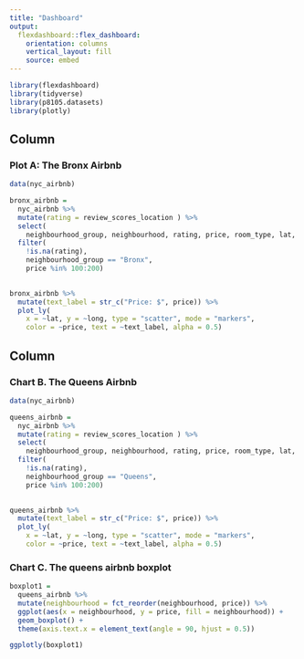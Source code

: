 ```yaml
---
title: "Dashboard"
output: 
  flexdashboard::flex_dashboard:
    orientation: columns
    vertical_layout: fill
    source: embed
---
```


```r
library(flexdashboard)
library(tidyverse)
library(p8105.datasets)
library(plotly)

```

Column {data-width=350}
-----------------------------------------------------------------------

### Plot A: The Bronx Airbnb

```r
data(nyc_airbnb)

bronx_airbnb = 
  nyc_airbnb %>% 
  mutate(rating = review_scores_location ) %>%
  select(
    neighbourhood_group, neighbourhood, rating, price, room_type, lat, long) %>%
  filter(
    !is.na(rating), 
    neighbourhood_group == "Bronx",
    price %in% 100:200)
  

bronx_airbnb %>%
  mutate(text_label = str_c("Price: $", price)) %>% 
  plot_ly(
    x = ~lat, y = ~long, type = "scatter", mode = "markers",
    color = ~price, text = ~text_label, alpha = 0.5)
```




Column {data-width=350}
-----------------------------------------------------------------------

### Chart B. The Queens Airbnb

```r
data(nyc_airbnb)

queens_airbnb = 
  nyc_airbnb %>% 
  mutate(rating = review_scores_location ) %>%
  select(
    neighbourhood_group, neighbourhood, rating, price, room_type, lat, long) %>%
  filter(
    !is.na(rating), 
    neighbourhood_group == "Queens",
    price %in% 100:200)
  

queens_airbnb %>%
  mutate(text_label = str_c("Price: $", price)) %>% 
  plot_ly(
    x = ~lat, y = ~long, type = "scatter", mode = "markers",
    color = ~price, text = ~text_label, alpha = 0.5)
```

### Chart C. The queens airbnb boxplot

```r
boxplot1 = 
  queens_airbnb %>% 
  mutate(neighbourhood = fct_reorder(neighbourhood, price)) %>% 
  ggplot(aes(x = neighbourhood, y = price, fill = neighbourhood)) +
  geom_boxplot() +
  theme(axis.text.x = element_text(angle = 90, hjust = 0.5))

ggplotly(boxplot1)
```